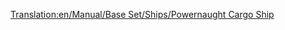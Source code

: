 [[Translation:en/Manual/Base Set/Ships/Powernaught Cargo Ship]]
{{es/Manual/Base Set/Ships/Barcos|Nombre=Barco de Mercancías Powernaut
|Imagen=[[File:en/Manual/Base Set/Ships/Toylandcargoship.png|Barco de Mercancías Powernaut]]
|Precio=54.842 € (27.421 £)
|Velocidad=40 km/h (25 mph)
|Coste-anual=3.706 € (1.853 £)
|Diseño=1982
|Duración=30
|Capacidad=190 bolsas de dulces
|Descripción=Reformable para todo excepto para pasajeros.
|Vida-real=Ficción.
}}